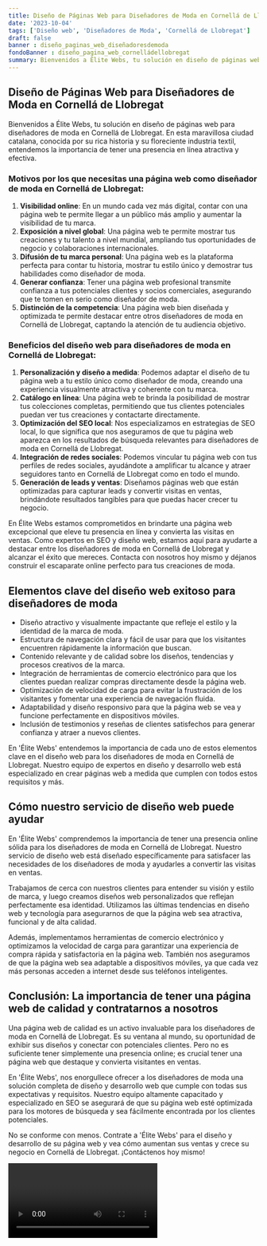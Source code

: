 ```yaml
---
title: Diseño de Páginas Web para Diseñadores de Moda en Cornellá de Llobregat
date: '2023-10-04'
tags: ['Diseño web', 'Diseñadores de Moda', 'Cornellá de Llobregat']
draft: false
banner : diseño_paginas_web_diseñadoresdemoda
fondoBanner : diseño_pagina_web_cornelládellobregat
summary: Bienvenidos a Élite Webs, tu solución en diseño de páginas web para diseñadores de moda en Cornellá de Llobregat. En esta maravillosa ciudad catalana, conocida por su rica historia y su floreciente industria textil, entendemos la importancia de tener una presencia en línea atractiva y efectiva.
---
```


## Diseño de Páginas Web para Diseñadores de Moda en Cornellá de Llobregat

Bienvenidos a Élite Webs, tu solución en diseño de páginas web para diseñadores de moda en Cornellá de Llobregat. En esta maravillosa ciudad catalana, conocida por su rica historia y su floreciente industria textil, entendemos la importancia de tener una presencia en línea atractiva y efectiva.

### Motivos por los que necesitas una página web como diseñador de moda en Cornellá de Llobregat:

1. **Visibilidad online**: En un mundo cada vez más digital, contar con una página web te permite llegar a un público más amplio y aumentar la visibilidad de tu marca.
2. **Exposición a nivel global**: Una página web te permite mostrar tus creaciones y tu talento a nivel mundial, ampliando tus oportunidades de negocio y colaboraciones internacionales.
3. **Difusión de tu marca personal**: Una página web es la plataforma perfecta para contar tu historia, mostrar tu estilo único y demostrar tus habilidades como diseñador de moda.
4. **Generar confianza**: Tener una página web profesional transmite confianza a tus potenciales clientes y socios comerciales, asegurando que te tomen en serio como diseñador de moda.
5. **Distinción de la competencia**: Una página web bien diseñada y optimizada te permite destacar entre otros diseñadores de moda en Cornellá de Llobregat, captando la atención de tu audiencia objetivo.

### Beneficios del diseño web para diseñadores de moda en Cornellá de Llobregat:

1. **Personalización y diseño a medida**: Podemos adaptar el diseño de tu página web a tu estilo único como diseñador de moda, creando una experiencia visualmente atractiva y coherente con tu marca.
2. **Catálogo en línea**: Una página web te brinda la posibilidad de mostrar tus colecciones completas, permitiendo que tus clientes potenciales puedan ver tus creaciones y contactarte directamente.
3. **Optimización del SEO local**: Nos especializamos en estrategias de SEO local, lo que significa que nos aseguramos de que tu página web aparezca en los resultados de búsqueda relevantes para diseñadores de moda en Cornellá de Llobregat.
4. **Integración de redes sociales**: Podemos vincular tu página web con tus perfiles de redes sociales, ayudándote a amplificar tu alcance y atraer seguidores tanto en Cornellá de Llobregat como en todo el mundo.
5. **Generación de leads y ventas**: Diseñamos páginas web que están optimizadas para capturar leads y convertir visitas en ventas, brindándote resultados tangibles para que puedas hacer crecer tu negocio.

En Élite Webs estamos comprometidos en brindarte una página web excepcional que eleve tu presencia en línea y convierta las visitas en ventas. Como expertos en SEO y diseño web, estamos aquí para ayudarte a destacar entre los diseñadores de moda en Cornellá de Llobregat y alcanzar el éxito que mereces. Contacta con nosotros hoy mismo y déjanos construir el escaparate online perfecto para tus creaciones de moda.

<GifSeo />

<Cta />

## Elementos clave del diseño web exitoso para diseñadores de moda

- Diseño atractivo y visualmente impactante que refleje el estilo y la identidad de la marca de moda.
- Estructura de navegación clara y fácil de usar para que los visitantes encuentren rápidamente la información que buscan.
- Contenido relevante y de calidad sobre los diseños, tendencias y procesos creativos de la marca.
- Integración de herramientas de comercio electrónico para que los clientes puedan realizar compras directamente desde la página web.
- Optimización de velocidad de carga para evitar la frustración de los visitantes y fomentar una experiencia de navegación fluida.
- Adaptabilidad y diseño responsivo para que la página web se vea y funcione perfectamente en dispositivos móviles.
- Inclusión de testimonios y reseñas de clientes satisfechos para generar confianza y atraer a nuevos clientes.

En 'Élite Webs' entendemos la importancia de cada uno de estos elementos clave en el diseño web para los diseñadores de moda en Cornellá de Llobregat. Nuestro equipo de expertos en diseño y desarrollo web está especializado en crear páginas web a medida que cumplen con todos estos requisitos y más.

## Cómo nuestro servicio de diseño web puede ayudar

En 'Élite Webs' comprendemos la importancia de tener una presencia online sólida para los diseñadores de moda en Cornellá de Llobregat. Nuestro servicio de diseño web está diseñado específicamente para satisfacer las necesidades de los diseñadores de moda y ayudarles a convertir las visitas en ventas.

Trabajamos de cerca con nuestros clientes para entender su visión y estilo de marca, y luego creamos diseños web personalizados que reflejan perfectamente esa identidad. Utilizamos las últimas tendencias en diseño web y tecnología para asegurarnos de que la página web sea atractiva, funcional y de alta calidad.

Además, implementamos herramientas de comercio electrónico y optimizamos la velocidad de carga para garantizar una experiencia de compra rápida y satisfactoria en la página web. También nos aseguramos de que la página web sea adaptable a dispositivos móviles, ya que cada vez más personas acceden a internet desde sus teléfonos inteligentes.

## Conclusión: La importancia de tener una página web de calidad y contratarnos a nosotros

Una página web de calidad es un activo invaluable para los diseñadores de moda en Cornellá de Llobregat. Es su ventana al mundo, su oportunidad de exhibir sus diseños y conectar con potenciales clientes. Pero no es suficiente tener simplemente una presencia online; es crucial tener una página web que destaque y convierta visitantes en ventas.

En 'Élite Webs', nos enorgullece ofrecer a los diseñadores de moda una solución completa de diseño y desarrollo web que cumple con todas sus expectativas y requisitos. Nuestro equipo altamente capacitado y especializado en SEO se asegurará de que su página web esté optimizada para los motores de búsqueda y sea fácilmente encontrada por los clientes potenciales.

No se conforme con menos. Contrate a 'Élite Webs' para el diseño y desarrollo de su página web y vea cómo aumentan sus ventas y crece su negocio en Cornellá de Llobregat. ¡Contáctenos hoy mismo!

<Video />

<CtaBot job='Diseñadores de Moda' city='Cornellá de Llobregat'/>

<Gmaps query='Cornellá de Llobregat+españa+maps' />